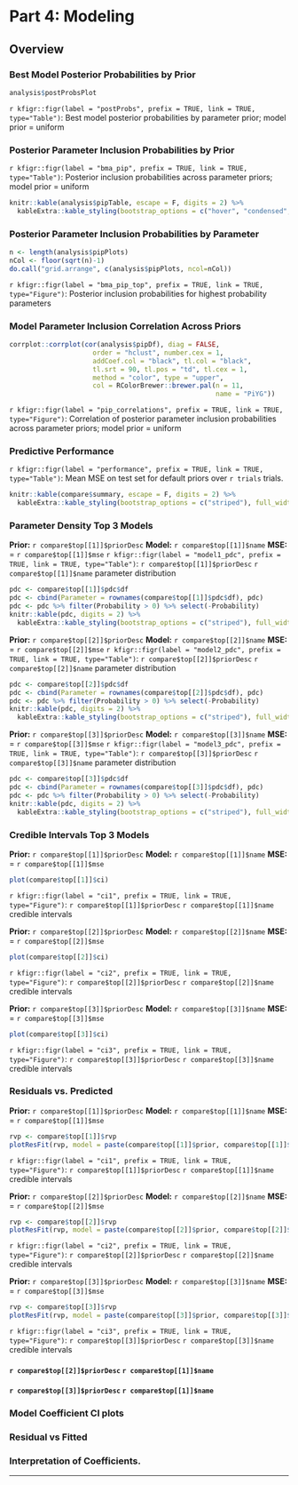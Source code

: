 # Part 4: Modeling

## Overview 
### Best Model Posterior Probabilities by Prior
```r
analysis$postProbsPlot
```
`r kfigr::figr(label = "postProbs", prefix = TRUE, link = TRUE, type="Table")`: Best model posterior probabilities by parameter prior; model prior = uniform

### Posterior Parameter Inclusion Probabilities by Prior
`r kfigr::figr(label = "bma_pip", prefix = TRUE, link = TRUE, type="Table")`: Posterior inclusion probabilities across parameter priors; model prior = uniform
```r
knitr::kable(analysis$pipTable, escape = F, digits = 2) %>%
  kableExtra::kable_styling(bootstrap_options = c("hover", "condensed", "responsive"), full_width = T, position = "center")
```


### Posterior Parameter Inclusion Probabilities by Parameter
```r
n <- length(analysis$pipPlots)
nCol <- floor(sqrt(n)-1)
do.call("grid.arrange", c(analysis$pipPlots, ncol=nCol))
```
`r kfigr::figr(label = "bma_pip_top", prefix = TRUE, link = TRUE, type="Figure")`: Posterior inclusion probabilities for highest probability parameters

### Model Parameter Inclusion Correlation Across Priors
```r
corrplot::corrplot(cor(analysis$pipDf), diag = FALSE,
                     order = "hclust", number.cex = 1,
                     addCoef.col = "black", tl.col = "black",
                     tl.srt = 90, tl.pos = "td", tl.cex = 1,
                     method = "color", type = "upper",
                     col = RColorBrewer::brewer.pal(n = 11,
                                                    name = "PiYG"))
```
`r kfigr::figr(label = "pip_correlations", prefix = TRUE, link = TRUE, type="Figure")`: Correlation of posterior parameter inclusion probabilities across parameter priors; model prior = uniform

### Predictive Performance
`r kfigr::figr(label = "performance", prefix = TRUE, link = TRUE, type="Table")`: Mean MSE on test set for default priors over `r trials` trials.
```r
knitr::kable(compare$summary, escape = F, digits = 2) %>%
  kableExtra::kable_styling(bootstrap_options = c("striped"), full_width = T, position = "center")
```

### Parameter Density Top 3 Models
**Prior:** `r compare$top[[1]]$priorDesc` **Model:** `r compare$top[[1]]$name` **MSE:** = `r compare$top[[1]]$mse`
`r kfigr::figr(label = "model1_pdc", prefix = TRUE, link = TRUE, type="Table")`: `r compare$top[[1]]$priorDesc` `r compare$top[[1]]$name` parameter distribution
```r
pdc <- compare$top[[1]]$pdc$df
pdc <- cbind(Parameter = rownames(compare$top[[1]]$pdc$df), pdc)
pdc <- pdc %>% filter(Probability > 0) %>% select(-Probability)
knitr::kable(pdc, digits = 2) %>%
  kableExtra::kable_styling(bootstrap_options = c("striped"), full_width = T, position = "center")
```

**Prior:** `r compare$top[[2]]$priorDesc` **Model:** `r compare$top[[2]]$name` **MSE:** = `r compare$top[[2]]$mse`
`r kfigr::figr(label = "model2_pdc", prefix = TRUE, link = TRUE, type="Table")`: `r compare$top[[2]]$priorDesc` `r compare$top[[2]]$name` parameter distribution
```r
pdc <- compare$top[[2]]$pdc$df
pdc <- cbind(Parameter = rownames(compare$top[[2]]$pdc$df), pdc)
pdc <- pdc %>% filter(Probability > 0) %>% select(-Probability)
knitr::kable(pdc, digits = 2) %>%
  kableExtra::kable_styling(bootstrap_options = c("striped"), full_width = T, position = "center")
```

**Prior:** `r compare$top[[3]]$priorDesc` **Model:** `r compare$top[[3]]$name` **MSE:** = `r compare$top[[3]]$mse`
`r kfigr::figr(label = "model3_pdc", prefix = TRUE, link = TRUE, type="Table")`: `r compare$top[[3]]$priorDesc` `r compare$top[[3]]$name` parameter distribution
```r
pdc <- compare$top[[3]]$pdc$df
pdc <- cbind(Parameter = rownames(compare$top[[3]]$pdc$df), pdc)
pdc <- pdc %>% filter(Probability > 0) %>% select(-Probability)
knitr::kable(pdc, digits = 2) %>%
  kableExtra::kable_styling(bootstrap_options = c("striped"), full_width = T, position = "center")
```


### Credible Intervals Top 3 Models
**Prior:** `r compare$top[[1]]$priorDesc` **Model:** `r compare$top[[1]]$name` **MSE:** = `r compare$top[[1]]$mse`
```r
plot(compare$top[[1]]$ci)
```
`r kfigr::figr(label = "ci1", prefix = TRUE, link = TRUE, type="Figure")`: `r compare$top[[1]]$priorDesc` `r compare$top[[1]]$name` credible intervals

**Prior:** `r compare$top[[2]]$priorDesc` **Model:** `r compare$top[[2]]$name` **MSE:** = `r compare$top[[2]]$mse`
```r
plot(compare$top[[2]]$ci)
```
`r kfigr::figr(label = "ci2", prefix = TRUE, link = TRUE, type="Figure")`: `r compare$top[[2]]$priorDesc` `r compare$top[[2]]$name` credible intervals

**Prior:** `r compare$top[[3]]$priorDesc` **Model:** `r compare$top[[3]]$name` **MSE:** = `r compare$top[[3]]$mse`
```r
plot(compare$top[[3]]$ci)
```
`r kfigr::figr(label = "ci3", prefix = TRUE, link = TRUE, type="Figure")`: `r compare$top[[3]]$priorDesc` `r compare$top[[3]]$name` credible intervals

### Residuals vs. Predicted 
**Prior:** `r compare$top[[1]]$priorDesc` **Model:** `r compare$top[[1]]$name` **MSE:** = `r compare$top[[1]]$mse`
```r
rvp <- compare$top[[1]]$rvp
plotResFit(rvp, model = paste(compare$top[[1]]$prior, compare$top[[1]]$name))
```
`r kfigr::figr(label = "ci1", prefix = TRUE, link = TRUE, type="Figure")`: `r compare$top[[1]]$priorDesc` `r compare$top[[1]]$name` credible intervals

**Prior:** `r compare$top[[2]]$priorDesc` **Model:** `r compare$top[[2]]$name` **MSE:** = `r compare$top[[2]]$mse`
```r
rvp <- compare$top[[2]]$rvp
plotResFit(rvp, model = paste(compare$top[[2]]$prior, compare$top[[2]]$name))
```
`r kfigr::figr(label = "ci2", prefix = TRUE, link = TRUE, type="Figure")`: `r compare$top[[2]]$priorDesc` `r compare$top[[2]]$name` credible intervals

**Prior:** `r compare$top[[3]]$priorDesc` **Model:** `r compare$top[[3]]$name` **MSE:** = `r compare$top[[3]]$mse`
```r
rvp <- compare$top[[3]]$rvp
plotResFit(rvp, model = paste(compare$top[[3]]$prior, compare$top[[3]]$name))
```
`r kfigr::figr(label = "ci3", prefix = TRUE, link = TRUE, type="Figure")`: `r compare$top[[3]]$priorDesc` `r compare$top[[3]]$name` credible intervals



#### `r compare$top[[2]]$priorDesc` `r compare$top[[1]]$name`

#### `r compare$top[[3]]$priorDesc` `r compare$top[[1]]$name`
### Model Coefficient CI plots
### Residual vs Fitted
### Interpretation of Coefficients.

* * *
